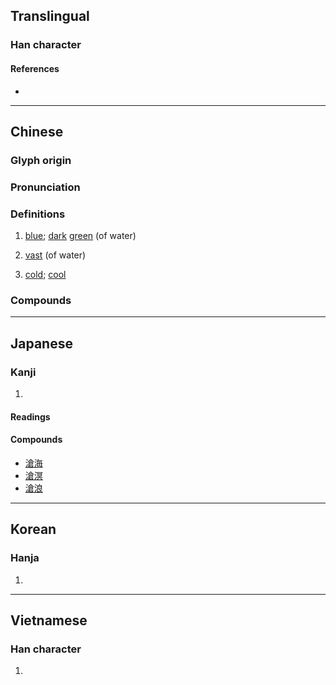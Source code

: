 {{also|沧}}
{{character info/new}}
==Translingual==

===Han character===
{{Han char|rn=85|rad=水|as=10|sn=13|four=38167|canj=EOIR|ids=⿰氵倉}}

====References====
* {{Han ref|kx=0641.290|dkj=18007|dj=1049.080|hdz=31703.010|uh=6EC4|ud=28356|bh=B7C9|bd=47049}}

----

==Chinese==
{{zh-forms|s=沧}}

===Glyph origin===
{{Han etyl}}

===Pronunciation===
{{zh-pron
|m=cāng
|m-s=
|c=cong1
|c-t=
|g=
|h=pfs=chhông
|j=
|mb=
|md=chŏng
|mn=chhng/chhong
|mn_note=chhng - vernacular; chhong - literary
|mn-t=cang1
|w=
|x=
|mc=y
|oc=y
|cat=a
}}

===Definitions===
{{zh-hanzi}}

# {{lb|zh|literary}} [[blue]]; [[dark]] [[green]] (of water)
# {{lb|zh|literary}} [[vast]] (of water)
# {{lb|zh|literary}} [[cold]]; [[cool]]

===Compounds===
{{zh-der|小滄|曾經滄海|歷盡滄桑|淒滄|滄桑|滄滄|滄浪亭|滄浪詩話|瀾滄江|滄江|滄海桑田|滄瀛|珠沉滄海|濯足滄浪|滄海微塵|滄溟|滄海遺珠|滄海橫流|滄海一粟|滄洲|滄桑之變|滄海|滄浪|濯纓滄浪|臨滄}}

----

==Japanese==

===Kanji===
{{ja-kanji|grade=|rs=水10}}

# {{rfdef|ja|sort=水10}}

====Readings====
{{ja-readings
|goon=そう
|kanon=そう
|kun=[[ひろい]] (hiroi), [[さむい]] (samui)}}

====Compounds====
* [[滄海]]
* [[滄溟]]
* [[滄浪]]

----

==Korean==

===Hanja===
{{ko-hanja|hangeul=창|eumhun=|rv=chang|mr=ch'ang|y=chang}}

# {{rfdef|ko|sort=水10}}

----

==Vietnamese==

===Han character===
{{vi-hantu|[[thương]]|rs=水10}}

# {{rfdef|vi|sort=水10}}